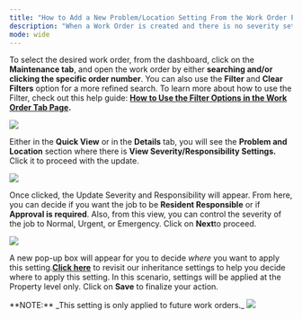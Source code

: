 ---
title: "How to Add a New Problem/Location Setting From the Work Order Page (New Experience)"
description: "When a Work Order is created and there is no severity setting for that problem/location combination, the work order will default to **Needs PM Approval** and a severity setting will need to be applied for this to not recur in the future. To set this up, follow the instructions below: "
mode: wide
---
To select the desired work order, from the dashboard, click on the **Maintenance tab**, and open the work order by either **searching and/or clicking the specific order number**. You can also use the **Filter** and **Clear Filters** option for a more refined search. To learn more about how to use the Filter, check out this help guide: **[How to Use the Filter Options in the Work Order Tab Page](/s/topic/0TO5e000000h9wqGAA/How-to-Use-the-Filter-Options-in-the-Work-Order-Tab-Page).**

<Frame>
  <img src="/images/rtaImage-269.jpg"/>
</Frame>


Either in the **Quick View** or in the **Details** tab, you will see the **Problem and Location** section where there is **View Severity/Responsibility Settings.** Click it to proceed with the update.


<Frame>
  <img src="/images/rtaImage-270.jpg"/>
</Frame>


Once clicked, the Update Severity and Responsibility will appear. From here, you can decide if you want the job to be **Resident Responsible** or if **Approval is required**. Also, from this view, you can control the severity of the job to Normal, Urgent, or Emergency. Click on **Next**to proceed.


<Frame>
  <img src="/images/rtaImage-271.jpg"/>
</Frame>


A new pop-up box will appear for you to decide _where_ you want to apply this setting.**[Click here](/s/topic/0TO5e000000h9wqGAA/Configuration-Inheritance-Property-Portfolio-Company-Level)** to revisit our inheritance settings to help you decide where to apply this setting. In this scenario, settings will be applied at the Property level only. Click on **Save** to finalize your action.

<Info>
  **NOTE:** _This setting is only applied to future work orders._
</Info>

<Frame>
  <img src="/images/rtaImage-272.jpg"/>
</Frame>
